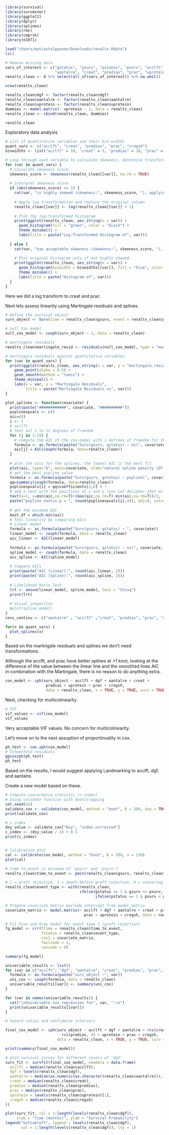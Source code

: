 ```r
library(survival)
library(survminer)
library(ggplot2)
library(dplyr)
library(splines)
library(rms)
library(cmprsk)
library(e1071)
```

```r
load("/Users/matiastolppanen/Downloads/renaltx.Rdata")
ls()
```
```r
# Remove missing data
vars_of_interest <- c("gstatus", "gsurv", "pstatus", "psurv", "acclft", "dgf",
                      "aantalre", "creat", "predias", "prac", "uprotein", "cregsh")
renaltx_clean <- d %>% select(all_of(vars_of_interest)) %>% na.omit()

nrow(renaltx_clean)

renaltx_clean$dgf <- factor(renaltx_clean$dgf)
renaltx_clean$aantalre <- factor(renaltx_clean$aantalre)
renaltx_clean$uprotein <- factor(renaltx_clean$uprotein)
dummies <- model.matrix(~ uprotein - 1, data = renaltx_clean)
renaltx_clean <- cbind(renaltx_clean, dummies)

renaltx_clean
```
Exploratory data analysis
```r
# List of quantitative variables and their bin widths
quant_vars <- c("acclft", "creat", "predias", "prac", "cregsh")
binwidths <- list("acclft" = 10, "creat" = 5, "predias" = 10, "prac" = 10, "cregsh" = 1)

# Loop through each variable to calculate skewness, determine transformation, and plot
for (var in quant_vars) {
  # Calculate skewness score
  skewness_score <- skewness(renaltx_clean[[var]], na.rm = TRUE)
  
  # Interpret skewness score
  if (abs(skewness_score) >= 1) {
    cat(var, "is highly skewed (skewness:", skewness_score, "), applying log transformation and replacing original.\n")
    
    # Apply log transformation and replace the original column
    renaltx_clean[[var]] <- log(renaltx_clean[[var]] + 1)
    
    # Plot the log-transformed histogram
    print(ggplot(renaltx_clean, aes_string(x = var)) +
      geom_histogram(fill = "green", color = "black") +
      theme_minimal() +
      labs(title = paste("Log-Transformed Histogram of", var)))
    
  } else {
    cat(var, "has acceptable skewness (skewness:", skewness_score, "), no transformation applied.\n")
    
    # Plot original histogram only if not highly skewed
    print(ggplot(renaltx_clean, aes_string(x = var)) +
      geom_histogram(binwidth = binwidths[[var]], fill = "blue", color = "black") +
      theme_minimal() +
      labs(title = paste("Histogram of", var)))
  }
}
```
Here we did a log transform to creat and prac

Next lets assess linearity using Martingale residuals and splines.
```r
# Define the survival object
surv_object <- Surv(time = renaltx_clean$gsurv, event = renaltx_clean$gstatus)

# null Cox model
null_cox_model <- coxph(surv_object ~ 1, data = renaltx_clean)

# martingale residuals
renaltx_clean$martingale_resid <- residuals(null_cox_model, type = "martingale")

# martingale residuals against quantitative variables
for (var in quant_vars) {
  print(ggplot(renaltx_clean, aes_string(x = var, y = "martingale_resid")) +
    geom_point(alpha = 0.5) +
    geom_smooth(method = "loess") +
    theme_minimal() +
    labs(x = var, y = "Martingale Residuals",
         title = paste("Martingale Residuals vs", var)))
}
```

```r
plot_splines <- function(covariate) {
  print(paste("############", covariate, "##########"))
  psplinespvals <- c()
  aic=c()
  i <- 1
  # acclft
  # test out 1 to 12 degrees of freedom
  for (j in 1:10) {
    # compute the AIC of the cox-model with i defrees of freedom for the approach
    formula <- as.formula(paste("Surv(gsurv, gstatus) ~ ns(", covariate, ", df=", toString(j), ")"))
    aic[j] = AIC(coxph(formula, data=renaltx_clean))
  }
  
  # plot the aics for the splines, the lowest AIC is the best fit
  plot(aic, type="b", main=covariate, xlab="natural spline penalty (df)")
  # get the best pspline value 
  formula <- as.formula(paste("Surv(gsurv, gstatus) ~ pspline(", covariate, ", data=d)"))
  qq=summary(coxph(formula, data=renaltx_clean))
  psplinespvals[i] = qq$coefficients[2,6] # ? 
  # add a text with the positions at x and y (you can decipher that on your own (: )
  text(x=1, y=min(aic,na.rm=T)+(max(aic,na.rm=T)-min(aic,na.rm=T))/2, 
  paste("pspline nonlin p = ", round(psplinespvals[i],4)), adj=0, col=4, cex=0.9)
  
  # get the minimum AIC
  best_df = which.min(aic)
  # Test linearity by comparing AIcs
  # Linear model
  formula <- as.formula(paste("Surv(gsurv, gstatus) ~ ", covariate))
  linear_model <- coxph(formula, data = renaltx_clean)
  aic_linear <- AIC(linear_model)
  
  formula <- as.formula(paste("Surv(gsurv, gstatus) ~ ns(", covariate, ", df= ", toString(best_df), ")"))
  spline_model <- coxph(formula, data = renaltx_clean)
  aic_spline <- AIC(spline_model)
  
  # Compare AICs
  print(paste("AIC (Linear):", round(aic_linear, 2)))
  print(paste("AIC (Spline):", round(aic_spline, 2)))
  
  # Likelihood Ratio Test
  lrt <- anova(linear_model, spline_model, test = "Chisq")
  print(lrt)
  
  # Visual inspection
  #plot(spline_model)
}
covs_continu <- c("aantalre" , "acclft" ,"creat", "predias", "prac", "cregsh")

for(x in quant_vars) {
  plot_splines(x)
}
```
Based on the martingale residuals and splines we don't need transformations.

Although the acclft, and prac have better splines at >1 knot, looking at the difference of the value between the linear line and the smoothed lines AIC in combination with the Martingale, there is no reason to do anything extra.

```r
cox_model <- cph(surv_object ~ acclft + dgf + aantalre + creat + 
                  predias + uprotein + prac + cregsh,
                  data = renaltx_clean, x = TRUE, y = TRUE, surv = TRUE)
```
Next, checking for multicolinearity
```r
# VIF
vif_values <- vif(cox_model)
vif_values
```
Very acceptable VIF values. No concern for multicolinearity.

Let's move on to the next assuption of proportinoality in cox.
```r
ph_test <- cox.zph(cox_model)
# Schoenfeld residuals
ggcoxzph(ph_test)
ph_test
```
Based on the results, I would suggest applying Landmarking to acclft, dgf, and aantalre.

Create a new model based on these.

```r
# Compute concordance statistic (c-index)
# Using validate function with bootstrapping
set.seed(42)
validate_cox <- validate(cox_model, method = "boot", B = 200, dxy = TRUE)
print(validate_cox)

# c-index
dxy_value <- validate_cox["Dxy", "index.corrected"]
c_index <- (dxy_value / 2) + 0.5
print(c_index)


# Calibration plot
cal <- calibrate(cox_model, method = "boot", B = 200, u = 150)
plot(cal)

# time to event is minimum of 'gsurv' and 'psurv'?
renaltx_clean$time_to_event <- pmin(renaltx_clean$gsurv, renaltx_clean$psurv)

# 1 = graft rejection, 2 = death before graft rejection, 0 = censoring
renaltx_clean$event_type <- with(renaltx_clean,
                                 ifelse(gstatus == 1 & gsurv <= psurv, 1,
                                        ifelse(pstatus == 1 & psurv < gsurv, 2, 0)))

# Prepare covariate matrix exclude intercept from model.matrix
covariate_matrix <- model.matrix(~ acclft + dgf + aantalre + creat + predias +
                                   prac + uprotein + cregsh, data = renaltx_clean)[, -1]

# Fit Fine and Gray model for event type 1 (graft rejection)
fg_model <- crr(ftime = renaltx_clean$time_to_event,
                fstatus = renaltx_clean$event_type,
                cov1 = covariate_matrix,
                failcode = 1,
                cencode = 0)

summary(fg_model)
```

```r
univariable_results <- list()
for (var in c("acclft", "dgf", "aantalre", "creat", "predias", "prac", "uprotein", "cregsh")) {
  formula <- as.formula(paste("surv_object ~", var))
  uni_cox <- coxph(formula, data = renaltx_clean)
  univariable_results[[var]] <- summary(uni_cox)
}

for (var in names(univariable_results)) {
  cat("\nUnivariable Cox regression for", var, ":\n")
  print(univariable_results[[var]])
}
```

```r
# hazard ratios and confidence intervals

final_cox_model <- cph(surv_object ~ acclft + dgf + aantalre + rcs(creat, 4) +
                         rcs(predias, 4) + uprotein + prac + cregsh,
                       data = renaltx_clean, x = TRUE, y = TRUE, surv = TRUE)

print(summary(final_cox_model))

# plot survival curves for different levels of 'dgf'
surv_fit <- survfit(final_cox_model, newdata = data.frame(
  acclft = median(renaltx_clean$acclft),
  dgf = levels(renaltx_clean$dgf),
  aantalre = median(as.numeric(as.character(renaltx_clean$aantalre))),
  creat = median(renaltx_clean$creat),
  predias = median(renaltx_clean$predias),
  prac = median(renaltx_clean$prac),
  uprotein = levels(renaltx_clean$uprotein)[1],
  cregsh = median(renaltx_clean$cregsh)
))

plot(surv_fit, col = 1:length(levels(renaltx_clean$dgf)),
     xlab = "Time (months)", ylab = "Survival Probability")
legend("bottomleft", legend = levels(renaltx_clean$dgf),
       col = 1:length(levels(renaltx_clean$dgf)), lty = 1)
```


